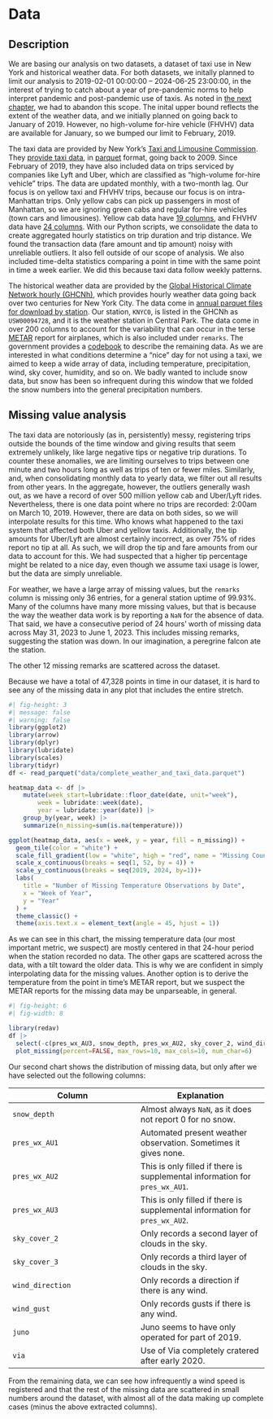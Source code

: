# Data

## Description

We are basing our analysis on two datasets, a dataset of taxi use in New
York and historical weather data. 
For both datasets, we initally planned to limit our
analysis to 2019-02-01 00:00:00 – 2024-06-25 23:00:00, 
in the interest of trying to catch about a
year of pre-pandemic norms to help interpret pandemic and post-pandemic use
of taxis. 
As noted in [the next chapter](./results), we had to abandon this scope.
The inital upper bound reflects the extent of the weather data, and we
initially planned on going back to January of 2019. However, no high-volume
for-hire vehicle (FHVHV) data are available for January, so we bumped our
limit to February, 2019.

The taxi data are provided by New York’s [Taxi and Limousine
Commission](https://www.nyc.gov/site/tlc/index.page). They [provide taxi
data](https://www.nyc.gov/site/tlc/about/tlc-trip-record-data.page), in
[parquet](https://parquet.apache.org/) format, going back to 2009. Since
February of 2019, they have also included data on trips serviced by
companies like Lyft and Uber, which are classified as “high-volume for-hire
vehicle” trips. The data are updated monthly, with a two-month lag.
Our focus is on yellow taxi and FHVHV trips, because our focus
is on intra-Manhattan trips. Only yellow cabs can pick up passengers in
most of Manhattan, so we are ignoring green cabs and regular for-hire
vehicles (town cars and limousines). Yellow cab data have [19
columns](https://www.nyc.gov/assets/tlc/downloads/pdf/data_dictionary_trip_records_yellow.pdf),
and FHVHV data have [24 columns](https://www.nyc.gov/assets/tlc/downloads/pdf/data_dictionary_trip_records_hvfhs.pdf).
With our Python scripts, we consolidate the data to create 
aggregated hourly statistics on trip duration and trip distance. We found
the transaction data (fare amount and tip amount) noisy with unreliable
outliers. It also fell outside of our scope of analysis. We also included
time-delta statistics comparing a point in time with the same point in time
a week earlier. We did this because taxi data follow weekly patterns.

The historical weather data are provided by the [Global Historical Climate
Network hourly
(GHCNh)](https://www.ncei.noaa.gov/products/global-historical-climatology-network-hourly),
which provides hourly weather data going back over two centuries for New
York City. The data come in
[annual parquet files for download by
station](https://www.ncei.noaa.gov/oa/global-historical-climatology-network/index.html#hourly/access/by-year/).
Our station, `KNYC0`, is listed in the GHCNh as `USW00094728`, and it is
the weather station in Central Park. The data come in over 200 columns to
account for the variability that can occur in the terse
[METAR](https://en.wikipedia.org/wiki/METAR) report for airplanes, which is
also included under `remarks`. The government provides a
[codebook](https://www.ncei.noaa.gov/oa/global-historical-climatology-network/hourly/doc/ghcnh_DOCUMENTATION.pdf) to describe the remaining data. As we are interested in what conditions
determine a “nice” day for not using a taxi, we aimed to keep a wide array
of data, including temperature, precipitation, wind, sky cover, humidity, and so on. 
We badly wanted to include snow data, but snow has been so infrequent
during this window that we folded the snow numbers into the general
precipitation numbers. 

## Missing value analysis

The taxi data are notoriously (as in, persistently) messy, registering
trips outside the bounds of the time window and giving results that seem
extremely unlikely, like large negative tips or negative trip durations. 
To counter these anomalies, we are limiting ourselves to trips between one
minute and two hours long as well as trips of ten or fewer miles. 
Similarly, and, when consolidating monthly data to yearly
data, we filter out all results from other years.
In the aggregate, however, the outliers generally wash out, as we have a
record of over 500 million yellow cab and Uber/Lyft rides. Nevertheless, there
is one data point where no trips are recorded: 2:00am on March 10, 2019.
However, there are data on both sides, so we will interpolate results for
this time. Who knows what happened to the taxi system that affected both
Uber and yellow taxis. Additionally, the tip amounts for Uber/Lyft are
almost certainly incorrect, as over 75% of rides report no tip at all. As
such, we will drop the tip and fare amounts from our data to account for
this. We had suspected that a higher tip percentage might be related to a
nice day, even though we assume taxi usage is lower, but the data are simply
unreliable.

For weather, we have a large array of missing values, but the `remarks`
column is missing only 36 entries, for a general station uptime of 99.93%.
Many of the columns have many more missing values, but that is because the
way the weather data work is by reporting a `NaN` for the absence of data. 
That said, we have a consecutive period
of 24 hours’ worth of missing data across May 31, 2023 to June 1, 2023.
This includes missing remarks, suggesting the station was down. In our
imagination, a peregrine falcon ate the station.

The other 12 missing remarks are scattered across the dataset.

Because we have a total of 47,328 points in time in our dataset, it is hard
to see any of the missing data in any plot that includes the entire
stretch.

```r
#| fig-height: 3
#| message: false
#| warning: false
library(ggplot2)
library(arrow)
library(dplyr)
library(lubridate)
library(scales)
library(tidyr)
df <- read_parquet("data/complete_weather_and_taxi_data.parquet")

heatmap_data <- df |>
    mutate(week_start=lubridate::floor_date(date, unit="week"),
        week = lubridate::week(date),
        year = lubridate::year(date)) |>
    group_by(year, week) |>
    summarize(n_missing=sum(is.na(temperature)))

ggplot(heatmap_data, aes(x = week, y = year, fill = n_missing)) +
  geom_tile(color = "white") +
  scale_fill_gradient(low = "white", high = "red", name = "Missing Count") +
  scale_x_continuous(breaks = seq(1, 52, by = 4)) + 
  scale_y_continuous(breaks = seq(2019, 2024, by=1))+
  labs(
    title = "Number of Missing Temperature Observations by Date",
    x = "Week of Year",
    y = "Year"
  ) +
  theme_classic() +
  theme(axis.text.x = element_text(angle = 45, hjust = 1))
```

As we can see in this chart, the missing temperature data (our most important metric, we suspect) are mostly centered in that 24-hour period when the station recorded no data. The other gaps are scattered across the data, with a tilt toward the older data. This is why we are confident in simply interpolating data for the missing values. Another option is to derive the temperature from the point in time’s METAR report, but we suspect the METAR reports for the missing data may be unparseable, in general.

```r
#| fig-height: 6
#| fig-width: 8

library(redav)
df |>
  select(-c(pres_wx_AU3, snow_depth, pres_wx_AU2, sky_cover_2, wind_direction, sky_cover_3, pres_wx_AU1, wind_gust, juno, via)) |>
  plot_missing(percent=FALSE, max_rows=10, max_cols=10, num_char=6)
```

Our second chart shows the distribution of missing data, but only after we have selected out the following columns:

Column | Explanation
----|----
`  snow_depth ` | Almost always `NaN`, as it does not report 0 for no snow.
`  pres_wx_AU1 ` | Automated present weather observation. Sometimes it gives none.
`  pres_wx_AU2 ` | This is only filled if there is supplemental information for `pres_wx_AU1`.
`  pres_wx_AU3 ` | This is only filled if there is supplemental information for `pres_wx_AU2`.
`  sky_cover_2 ` | Only records a second layer of clouds in the sky.
`  sky_cover_3 ` | Only records a third layer of clouds in the sky.
`  wind_direction ` | Only records a direction if there is any wind.
`  wind_gust ` | Only records gusts if there is any wind.
`  juno ` | Juno seems to have only operated for part of 2019.
`  via` | Use of Via completely cratered after early 2020.

From the remaining data, we can see how infrequently a wind speed is registered and that the rest of the missing data are scattered in small numbers around the dataset, with almost all of the data making up complete cases (minus the above extracted columns).
